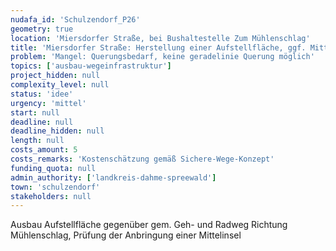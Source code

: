 ```yaml
---
nudafa_id: 'Schulzendorf_P26'
geometry: true
location: 'Miersdorfer Straße, bei Bushaltestelle Zum Mühlenschlag'
title: 'Miersdorfer Straße: Herstellung einer Aufstellfläche, ggf. Mittelinsel'
problem: 'Mangel: Querungsbedarf, keine geradelinie Querung möglich'
topics: ['ausbau-wegeinfrastruktur']
project_hidden: null
complexity_level: null
status: 'idee'
urgency: 'mittel'
start: null
deadline: null
deadline_hidden: null
length: null
costs_amount: 5
costs_remarks: 'Kostenschätzung gemäß Sichere-Wege-Konzept'
funding_quota: null
admin_authority: ['landkreis-dahme-spreewald']
town: 'schulzendorf'
stakeholders: null
---
```


Ausbau Aufstellfläche gegenüber gem. Geh- und Radweg Richtung Mühlenschlag, Prüfung der Anbringung einer Mittelinsel
